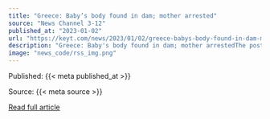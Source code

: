```yaml
---
title: "Greece: Baby’s body found in dam; mother arrested"
source: "News Channel 3-12"
published_at: "2023-01-02"
url: "https://keyt.com/news/2023/01/02/greece-babys-body-found-in-dam-mother-arrested/"
description: "Greece: Baby's body found in dam; mother arrestedThe post Greece: Baby&#8217;s body found in dam; mother arrested appeared first on News Channel 3-12."
image: "news_code/rss_img.png"
---
```



  Published: {{< meta published_at >}}
  

  Source: {{< meta source >}}
  

  [Read full article]({{< meta url >}})
  

